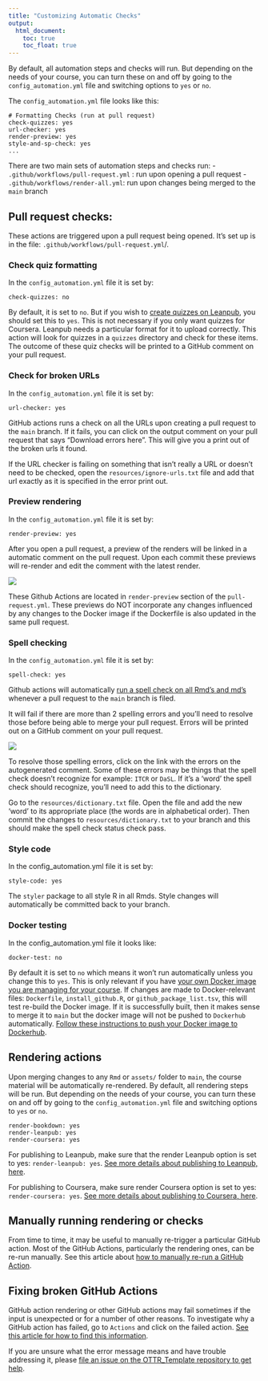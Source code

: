 ```yaml
---
title: "Customizing Automatic Checks"
output:
  html_document:
    toc: true
    toc_float: true
---
```


By default, all automation steps and checks will run. But depending on the needs of your course, you can turn these on and off by going to the `config_automation.yml` file and switching options to `yes` or `no`.

The `config_automation.yml` file looks like this:

```
# Formatting Checks (run at pull request)
check-quizzes: yes
url-checker: yes
render-preview: yes
style-and-sp-check: yes
...
```

There are two main sets of automation steps and checks run:
- `.github/workflows/pull-request.yml` : run upon opening a pull request
- `.github/workflows/render-all.yml`: run upon changes being merged to the `main` branch

## Pull request checks:

These actions are triggered upon a pull request being opened. It's set up is in the file: `.github/workflows/pull-request.yml`/.

### Check quiz formatting
In the `config_automation.yml` file it is set by:
```
check-quizzes: no
```
By default, it is set to `no`. But if you wish to [create quizzes on Leanpub](https://github.com/jhudsl/OTTR_Template/wiki/Publishing-on-Leanpub), you should set this to `yes`. This is not necessary if you only want quizzes for Coursera.
Leanpub needs a particular format for it to upload correctly. This action will look for quizzes in a `quizzes` directory and check for these items. The outcome of these quiz checks will be printed to a GitHub comment on your pull request.

### Check for broken URLs
In the `config_automation.yml` file it is set by:
```
url-checker: yes
```

GitHub actions runs a check on all the URLs upon creating a pull request to the `main` branch.
If it fails, you can click on the output comment on your pull request that says "Download errors here". This will give you a print out of the broken urls it found.

If the URL checker is failing on something that isn't really a URL or doesn't need to be checked, open the `resources/ignore-urls.txt` file and add that url exactly as it is specified in the error print out.

### Preview rendering
In the `config_automation.yml` file it is set by:
```
render-preview: yes
```
After you open a pull request, a preview of the renders will be linked in a automatic comment on the pull request. Upon each commit these previews will re-render and edit the comment with the latest render.

![](https://raw.githubusercontent.com/jhudsl/OTTR_Template/main/resources/screenshots/preview_comment.png)

These Github Actions are located in `render-preview` section of the `pull-request.yml`.
These previews do NOT incorporate any changes influenced by any changes to the Docker image if the Dockerfile is also updated in the same pull request.


### Spell checking
In the `config_automation.yml` file it is set by:
```
spell-check: yes
```
Github actions will automatically [run a spell check on all Rmd's and md's](https://github.com/jhudsl/OTTR_Template/blob/main/.github/workflows/style-and-sp-check.yml) whenever a pull request to the `main` branch is filed.

It will fail if there are more than 2 spelling errors and you'll need to resolve those before being able to merge your pull request. Errors will be printed out on a GitHub comment on your pull request.

![](https://raw.githubusercontent.com/jhudsl/OTTR_Template/main/resources/screenshots/spell_check_comment.png)

To resolve those spelling errors, click on the link with the errors on the autogenerated comment.
Some of these errors may be things that the spell check doesn't recognize for example: `ITCR` or `DaSL`.
If it's a 'word' the spell check should recognize, you'll need to add this to the dictionary.

Go to the `resources/dictionary.txt` file.
Open the file and add the new 'word' to its appropriate place (the words are in alphabetical order).
Then commit the changes to `resources/dictionary.txt` to your branch and this should make the spell check status check pass.

### Style code
In the config_automation.yml file it is set by:
```
style-code: yes
```
The `styler` package to all style R in all Rmds.
Style changes will automatically be committed back to your branch.

### Docker testing
In the config_automation.yml file it looks like:
```
docker-test: no
```
By default it is set to `no` which means it won't run automatically unless you change this to `yes`.
This is only relevant if you have [your own Docker image you are managing for your course](https://github.com/jhudsl/OTTR_Template/wiki/Using-Docker#starting-a-new-docker-image). If changes are made to Docker-relevant files: `Dockerfile`, `install_github.R`, or `github_package_list.tsv`, this will test re-build the Docker image. If it is successfully built, then it makes sense to merge it to `main` but the docker image will not be pushed to `Dockerhub` automatically. [Follow these instructions to push your Docker image to Dockerhub](https://github.com/jhudsl/OTTR_Template/wiki/Using-Docker#pushing-the-docker-image).

## Rendering actions

Upon merging changes to any `Rmd` or `assets/` folder to `main`, the course material will be automatically re-rendered.
By default, all rendering steps will be run. But depending on the needs of your course, you can turn these on and off by going to the `config_automation.yml` file and switching options to `yes` or `no`.

```
render-bookdown: yes
render-leanpub: yes
render-coursera: yes
```
For publishing to Leanpub, make sure that the render Leanpub option is set to yes: `render-leanpub: yes`.  [See more details about publishing to Leanpub, here](https://github.com/jhudsl/OTTR_Template/wiki/Publishing-on-Leanpub).

For publishing to Coursera, make sure render Coursera option is set to yes: `render-coursera: yes`. [See more details about publishing to Coursera, here](https://github.com/jhudsl/OTTR_Template/wiki/Publishing-on-Coursera).

## Manually running rendering or checks

From time to time, it may be useful to manually re-trigger a particular GitHub action. Most of the GitHub Actions, particularly the rendering ones, can be re-run manually. See this article about [how to manually re-run a GitHub Action](https://docs.github.com/en/actions/managing-workflow-runs/manually-running-a-workflow#running-a-workflow).

## Fixing broken GitHub Actions

GitHub action rendering or other GitHub actions may fail sometimes if the input is unexpected or for a number of other reasons.
To investigate why a GitHub action has failed, go to `Actions` and click on the failed action. [See this article for how to find this information](https://docs.github.com/en/actions/learn-github-actions/understanding-github-actions#viewing-the-workflows-activity).

If you are unsure what the error message means and have trouble addressing it, please [file an issue on the OTTR_Template repository to get help](https://github.com/jhudsl/OTTR_Template/issues/new?assignees=cansavvy&labels=bug&template=course-template-problem-report.md).
